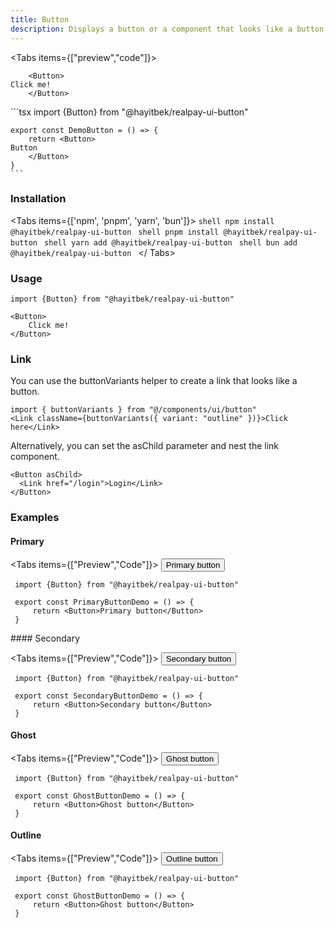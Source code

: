 ```yaml
---
title: Button 
description: Displays a button or a component that looks like a button 
---
```



<Tabs items={["preview","code"]}>
<Tab value="preview">
   
        <Button>
    Click me! 
        </Button>
    
</Tab>
<Tab value="code">
    ```tsx
    import {Button} from "@hayitbek/realpay-ui-button"

    export const DemoButton = () => {
        return <Button>
    Button 
        </Button>
    }
    ```
</Tab>
</Tabs>

### Installation
<Tabs items={['npm', 'pnpm', 'yarn', 'bun']}>
  <Tab value="npm">
    ```shell
        npm install @hayitbek/realpay-ui-button
    ```
  </Tab>
  <Tab value="pnpm">
    ```shell
        pnpm install @hayitbek/realpay-ui-button
    ```
  </Tab>
  <Tab value="yarn">
    ```shell
        yarn add @hayitbek/realpay-ui-button
    ```
  </Tab>
<Tab value="bun">
    ```shell
        bun add @hayitbek/realpay-ui-button
    ```
  </Tab>
</ Tabs>

### Usage
```tsx
import {Button} from "@hayitbek/realpay-ui-button"
```

```tsx
<Button>
    Click me!
</Button>
```

### Link
You can use the buttonVariants helper to create a link that looks like a button.

```tsx
import { buttonVariants } from "@/components/ui/button"
<Link className={buttonVariants({ variant: "outline" })}>Click here</Link>
```

Alternatively, you can set the asChild parameter and nest the link component.

```tsx
<Button asChild>
  <Link href="/login">Login</Link>
</Button>
```

### Examples
#### Primary
<Tabs items={["Preview","Code"]}>
<Tab value="Preview">
    <Button>Primary button</Button>
</Tab> 
<Tab value="Code">
   ```tsx
    import {Button} from "@hayitbek/realpay-ui-button"

    export const PrimaryButtonDemo = () => {
        return <Button>Primary button</Button>
    }
   ``` 
</Tab> 
</Tabs>
#### Secondary 

<Tabs items={["Preview","Code"]}>
<Tab value="Preview">
    <Button variant="secondary">Secondary button</Button>
</Tab> 
<Tab value="Code">
   ```tsx
    import {Button} from "@hayitbek/realpay-ui-button"

    export const SecondaryButtonDemo = () => {
        return <Button>Secondary button</Button>
    }
   ``` 
</Tab> 
</Tabs>

#### Ghost
<Tabs items={["Preview","Code"]}>
<Tab value="Preview">
    <Button variant="ghost">Ghost button</Button>
</Tab> 
<Tab value="Code">
   ```tsx
    import {Button} from "@hayitbek/realpay-ui-button"

    export const GhostButtonDemo = () => {
        return <Button>Ghost button</Button>
    }
   ``` 
</Tab> 
</Tabs>

#### Outline 
<Tabs items={["Preview","Code"]}>
<Tab value="Preview">
    <Button variant="outline">Outline button</Button>
</Tab> 
<Tab value="Code">
   ```tsx
    import {Button} from "@hayitbek/realpay-ui-button"

    export const GhostButtonDemo = () => {
        return <Button>Ghost button</Button>
    }
   ``` 
</Tab> 
</Tabs>